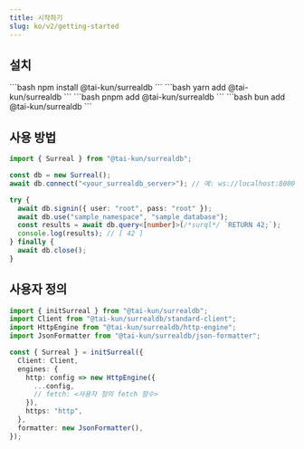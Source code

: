 ```yaml
---
title: 시작하기
slug: ko/v2/getting-started
---
```



## 설치

<Tabs>
  <TabItem label="npm">
    ```bash
    npm install @tai-kun/surrealdb
    ```
  </TabItem>
  <TabItem label="yarn">
    ```bash
    yarn add @tai-kun/surrealdb
    ```
  </TabItem>
  <TabItem label="pnpm">
    ```bash
    pnpm add @tai-kun/surrealdb
    ```
  </TabItem>
  <TabItem label="bun">
    ```bash
    bun add @tai-kun/surrealdb
    ```
  </TabItem>
</Tabs>

## 사용 방법

```ts
import { Surreal } from "@tai-kun/surrealdb";

const db = new Surreal();
await db.connect("<your_surrealdb_server>"); // 예: ws://localhost:8000

try {
  await db.signin({ user: "root", pass: "root" });
  await db.use("sample_namespace", "sample_database");
  const results = await db.query<[number]>(/*surql*/ `RETURN 42;`);
  console.log(results); // [ 42 ]
} finally {
  await db.close();
}
```

## 사용자 정의

```ts
import { initSurreal } from "@tai-kun/surrealdb";
import Client from "@tai-kun/surrealdb/standard-client";
import HttpEngine from "@tai-kun/surrealdb/http-engine";
import JsonFormatter from "@tai-kun/surrealdb/json-formatter";

const { Surreal } = initSurreal({
  Client: Client,
  engines: {
    http: config => new HttpEngine({
      ...config,
      // fetch: <사용자 정의 fetch 함수>
    }),
    https: "http",
  },
  formatter: new JsonFormatter(),
});
```
